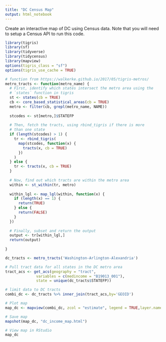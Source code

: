 ```yaml
---
title: "DC Census Map"
output: html_notebook
---
```



Create an interactive map of DC using Census data. Note that you will need to setup a Census API to run this code.

```r
library(tigris)
library(sf)
library(tidyverse)
library(tidycensus)
library(mapview)
options(tigris_class = "sf")
options(tigris_use_cache = TRUE)

# function from https://walkerke.github.io/2017/05/tigris-metros/
metro_tracts <- function(metro_name) {
  # First, identify which states intersect the metro area using the
  # `states` function in tigris
  st <- states(cb = TRUE)
  cb <- core_based_statistical_areas(cb = TRUE)
  metro <- filter(cb, grepl(metro_name, NAME))
  
  stcodes <- st[metro,]$STATEFP
  
  # Then, fetch the tracts, using rbind_tigris if there is more
  # than one state
  if (length(stcodes) > 1) {
    tr <- rbind_tigris(
      map(stcodes, function(x) {
        tracts(x, cb = TRUE)
      })
    )
  } else {
    tr <- tracts(x, cb = TRUE)
  }
  
  # Now, find out which tracts are within the metro area
  within <- st_within(tr, metro)
  
  within_lgl <- map_lgl(within, function(x) {
    if (length(x) == 1) {
      return(TRUE)
    } else {
      return(FALSE)
    }
  })
  
  # Finally, subset and return the output
  output <- tr[within_lgl,]
  return(output)
  
}

dc_tracts <- metro_tracts('Washington-Arlington-Alexandria')

# Pull tract data for all states in the DC metro area
tract_acs <- get_acs(geography = "tract", 
              variables = c(medincome = "B19013_001"), 
              state = unique(dc_tracts$STATEFP))

# limit data to DC tracts
combi_dc <- dc_tracts %>% inner_join(tract_acs,by='GEOID')

# Plot map
map_dc <- mapview(combi_dc, zcol = "estimate", legend = TRUE,layer.name = 'Median Household Income')

# Save map
mapshot(map_dc, "dc_income_map.html")

# View map in RStudio
map_dc
```


